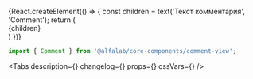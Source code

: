 

<Meta
    title='Компоненты/Comment'
    component={Comment}
/>

<!-- Canvas -->
<Story name='Comment'>
    {React.createElement(() => {
        const children = text('Текст комментария', 'Comment');
        return (
            <div>
                <Comment>{children}</Comment>
            </div>
        )
    })}
</Story>

<!-- Docs -->

<ComponentHeader
    name='Comment'
    version={version}
    package='@alfalab/core-components/comment-view'
    stage={2}
/>

```jsx
import { Comment } from '@alfalab/core-components/comment-view';
```

<Tabs
    description={<Description />}
    changelog={<Changelog />}
    props={<Props of={Comment} />}
    cssVars={<CssVars css={styles} />}
/>
